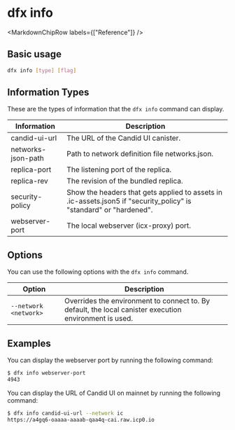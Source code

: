 
# dfx info

<MarkdownChipRow labels={["Reference"]} />

## Basic usage

``` bash
dfx info [type] [flag]
```

## Information Types

These are the types of information that the `dfx info` command can display.

| Information         | Description                                                                                                        |
|---------------------|--------------------------------------------------------------------------------------------------------------------|
| candid-ui-url       | The URL of the Candid UI canister.                                                                                 |
| networks-json-path  | Path to network definition file networks.json.                                                                     |
| replica-port        | The listening port of the replica.                                                                                 |
| replica-rev         | The revision of the bundled replica.                                                                               |
| security-policy     | Show the headers that gets applied to assets in .ic-assets.json5 if "security_policy" is "standard" or "hardened". |
| webserver-port      | The local webserver (icx-proxy) port.                                                                              |

## Options

You can use the following options with the `dfx info` command.

| Option                             | Description                                                                                            |
|------------------------------------|--------------------------------------------------------------------------------------------------------|
| `--network <network>`              | Overrides the environment to connect to. By default, the local canister execution environment is used. |

## Examples

You can display the webserver port by running the following command:

``` bash
$ dfx info webserver-port
4943
```

You can display the URL of Candid UI on mainnet by running the following command:

``` bash
$ dfx info candid-ui-url --network ic
https://a4gq6-oaaaa-aaaab-qaa4q-cai.raw.icp0.io
```
